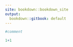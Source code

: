 ```yaml
---
site: bookdown::bookdown_site
output:
  bookdown::gitbook: default
---
```


```r
#comment

1+1

```

